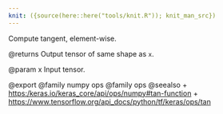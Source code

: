 ```yaml
---
knit: ({source(here::here("tools/knit.R")); knit_man_src})
---
```

Compute tangent, element-wise.

@returns
    Output tensor of same shape as `x`.

@param x
Input tensor.

@export
@family numpy ops
@family ops
@seealso
+ <https:/keras.io/keras_core/api/ops/numpy#tan-function>
+ <https://www.tensorflow.org/api_docs/python/tf/keras/ops/tan>
